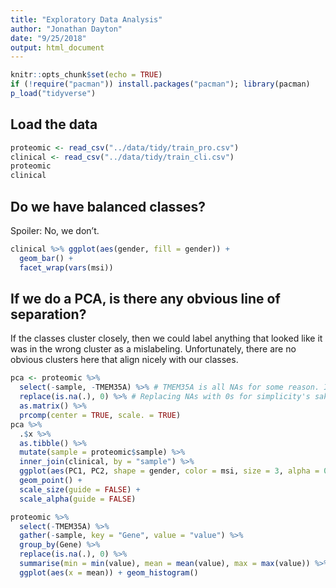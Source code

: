 ```yaml
---
title: "Exploratory Data Analysis"
author: "Jonathan Dayton"
date: "9/25/2018"
output: html_document
---
```


```r
knitr::opts_chunk$set(echo = TRUE)
if (!require("pacman")) install.packages("pacman"); library(pacman)
p_load("tidyverse")
```

## Load the data

```r
proteomic <- read_csv("../data/tidy/train_pro.csv")
clinical <- read_csv("../data/tidy/train_cli.csv")
proteomic
clinical
```

## Do we have balanced classes?

Spoiler: No, we don't.

```r
clinical %>% ggplot(aes(gender, fill = gender)) +
  geom_bar() +
  facet_wrap(vars(msi))
```

## If we do a PCA, is there any obvious line of separation?

If the classes cluster closely, then we could label anything that looked like it was in the wrong cluster as a mislabeling. Unfortunately, there are no obvious clusters here that align nicely with our classes.

```r
pca <- proteomic %>%
  select(-sample, -TMEM35A) %>% # TMEM35A is all NAs for some reason. It wasn't deleted because it's on the X chr.
  replace(is.na(.), 0) %>% # Replacing NAs with 0s for simplicity's sake.
  as.matrix() %>%
  prcomp(center = TRUE, scale. = TRUE)
pca %>%
  .$x %>%
  as.tibble() %>%
  mutate(sample = proteomic$sample) %>%
  inner_join(clinical, by = "sample") %>%
  ggplot(aes(PC1, PC2, shape = gender, color = msi, size = 3, alpha = 0.5)) +
  geom_point() +
  scale_size(guide = FALSE) +
  scale_alpha(guide = FALSE)
```


```r
proteomic %>%
  select(-TMEM35A) %>%
  gather(-sample, key = "Gene", value = "value") %>%
  group_by(Gene) %>%
  replace(is.na(.), 0) %>%
  summarise(min = min(value), mean = mean(value), max = max(value)) %>%
  ggplot(aes(x = mean)) + geom_histogram()
```
